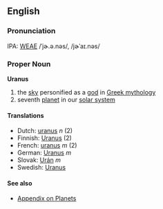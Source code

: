 ==English==

===Pronunciation===
IPA: [[WEAE]] /ˈjɚ.ə.nəs/, /jɚˈaɪ.nəs/

=== Proper Noun ===
'''Uranus'''

# the [[sky]] personified as a [[god]] in [[Greek mythology]]
# seventh [[planet]] in our [[solar system]]

==== Translations ====
*Dutch: [[uranus]] ''n'' (2)
*Finnish: [[Uranus]] (2)
*French: [[uranus]] ''m'' (2)
*German: [[Uranus]] ''m''
*Slovak: [[Urán]] ''m''
*Swedish: [[Uranus]]

==== See also ====
*[[Wiktionary_Appendix:Planets|Appendix on Planets]]